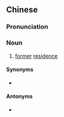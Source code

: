 {{also|旧居}}
==Chinese==
{{zh-forms|s=旧居}}

===Pronunciation===
{{zh-pron
|m=jiùjū
|c=gau6 geoi1
|cat=n
}}

===Noun===
{{zh-noun}}

# [[former]] [[residence]]

====Synonyms====
* {{zh-l|故居}}

====Antonyms====
* {{zh-l|新居}}